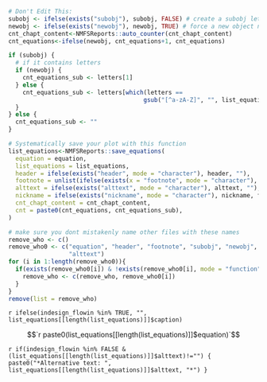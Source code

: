 


```r

# Don't Edit This:
subobj <- ifelse(exists("subobj"), subobj, FALSE) # create a subobj letter (1a)
newobj <- ifelse(exists("newobj"), newobj, TRUE) # force a new object number (1b-> 2a and 1 -> 2)
cnt_chapt_content<-NMFSReports::auto_counter(cnt_chapt_content)
cnt_equations<-ifelse(newobj, cnt_equations+1, cnt_equations)

if (subobj) {
  # if it contains letters
  if (newobj) {
    cnt_equations_sub <- letters[1]
  } else {
    cnt_equations_sub <- letters[which(letters == 
                                      gsub("[^a-zA-Z]", "", list_equations[length(list_equations)][[1]]$number))+1]
  }
} else {
  cnt_equations_sub <- ""
}

# Systematically save your plot with this function
list_equations<-NMFSReports::save_equations(
  equation = equation, 
  list_equations = list_equations, 
  header = ifelse(exists("header", mode = "character"), header, ""),
  footnote = unlist(ifelse(exists(x = "footnote", mode = "character"), list(footnote), "")), 
  alttext = ifelse(exists("alttext", mode = "character"), alttext, ""),
  nickname = ifelse(exists("nickname", mode = "character"), nickname, filename0),
  cnt_chapt_content = cnt_chapt_content, 
  cnt = paste0(cnt_equations, cnt_equations_sub), 
)
```


```r

# make sure you dont mistakenly name other files with these names
remove_who <- c()
remove_who0 <- c("equation", "header", "footnote", "subobj", "newobj", #"nickname", 
                 "alttext")
for (i in 1:length(remove_who0)){
  if(exists(remove_who0[i]) & !exists(remove_who0[i], mode = "function")){
    remove_who <- c(remove_who, remove_who0[i])
  }
}
remove(list = remove_who)

```

`r ifelse(indesign_flowin %in% TRUE, "", list_equations[[length(list_equations)]]$caption)`

$$`r paste0(list_equations[[length(list_equations)]]$equation)`$$

`r if(indesign_flowin %in% FALSE & (list_equations[[length(list_equations)]]$alttext)!="") { paste0("*Alternative text: ", list_equations[[length(list_equations)]]$alttext, "*") } `
